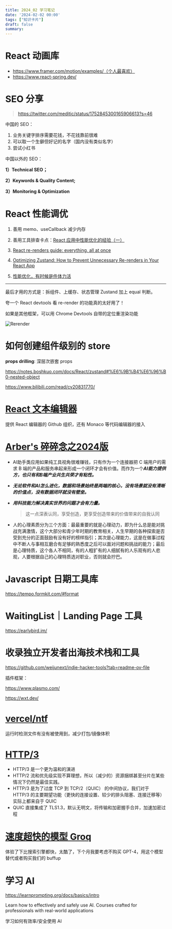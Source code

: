 ```yaml
---
title: 2024_02 学习笔记
date: '2024-02-02 00:00'
tags: ["知识卡片"]
draft: false
summary: 
---
```

# React 动画库

- https://www.framer.com/motion/examples/（个人最喜欢）
- https://www.react-spring.dev/

# SEO 分享

> https://twitter.com/meditic/status/1752845300165906613?s=46

中国的 SEO：

1. 业务关键字排序需要花钱，不花钱靠前很难
2. 可以取一个生僻但好记的名字（国内没有类似名字）
3. 尝试小红书

中国以外的 SEO：

**1）Technical SEO；** 

**2）Keywords & Quality Content;**

**3）Monitoring & Optimization**



# React 性能调优

1. 善用 memo、useCallback 减少内存
2. 善用工具排查卡点：[React 应用中性能优化的经验（一）](https://innei.in/posts/programming/experience-in-performance-optimization-in-react-applications-1)

3. [React re-renders guide: everything, all at once](https://www.developerway.com/posts/react-re-renders-guide)

4. [Optimizing Zustand: How to Prevent Unnecessary Re-renders in Your React App](https://dev.to/eraywebdev/optimizing-zustand-how-to-prevent-unnecessary-re-renders-in-your-react-app-59do)
5. [性能优化，有时候是件体力活](https://zhuanlan.zhihu.com/p/521900991)

----

最后才用的方式是：拆组件、上缓存、状态管理 Zustand 加上 equal 判断。

夸一个 React devtools 看 re-render 的功能真的太好用了！



如果是其他框架，可以用 Chrome Devtools 自带的定位重渲染功能

![Rerender](https://images.scar.site/img_v3_027o_9dc45447-fca6-434d-95c8-175adc78702g.png)

# 如何创建组件级别的 store

**props drilling**: 深层次嵌套 props

https://notes.boshkuo.com/docs/React/zustand#%E6%9B%B4%E6%96%B0-nested-object

https://www.bilibili.com/read/cv20831770/

# [React 文本编辑器](https://uiwjs.github.io/react-textarea-code-editor/)

提供 React 编辑器的 Github 组织，还有 Monaco 等代码编辑器的接入

# [Arber's 碎碎念之2024版](https://mp.weixin.qq.com/s/toe0Kj3y89hvXlR9UjQErw)

* AI助手类应用如果纯工具视角很难赚钱，只有作为一个连接器把 C 端用户的需求 B 端的产品和服务串起来形成一个闭环才会有价值。而作为一个***AI能力提供方，也只有和B端产业共生共荣才有粘性。***
* ***无论软件和AI怎么进化，数据和场景始终是两端的核心，没有场景就没有清晰的价值点，没有数据闭环就没有壁垒。***

* ***用科技能力解决真实世界的问题才会有力量。***

  > 这一点深表认同，享受创造，更享受创造带来的价值带来的自我认同

* 人的心理素质分为三个方面：最最重要的就是心理动力，即为什么总是能对挑战充满激情，这个大部分和青少年时期的教育相关，人生早期的各种探索是否受到充分的正面鼓励有没有好的榜样指引；其次是心理能力，这是在做事过程中不断人与事相互磨合有足够的熟悉度之后可以面对问题和挑战的能力；最后是心理特质，这个各人不相同，有的人粗犷有的人细腻有的人乐观有的人悲观，人要根据自己的心理特质选对职业，否则就会拧巴。

# Javascript 日期工具库

https://tempo.formkit.com/#format

# WaitingList｜Landing Page 工具

https://earlybird.im/

# 收录独立开发者出海技术栈和工具

https://github.com/weijunext/indie-hacker-tools?tab=readme-ov-file

插件框架：

https://www.plasmo.com/

https://wxt.dev/

# [vercel/ntf](https://www.npmjs.com/package/@vercel/nft)

运行时检测文件有没有被使用到，减少打包/镜像体积

# [HTTP/3](https://mp.weixin.qq.com/s/ShRY3EUIhHkWqKNGoNlflg)

* HTTP/3 是一个更为温和的演进
* HTTP/2 流和优先级实现不算理想，所以（减少的）资源捆绑甚至分片在某些情况下仍然是最佳实践。
* HTTP/3 是为了过度 TCP 到 TCP/2（QUIC） 的中间协议，我们对于 HTTP/3 的主要期望功能（更快的连接设置、较少的排头阻塞、连接迁移等）实际上都来自于 QUIC
* QUIC 直接集成了 TLS1.3，默认无明文，将传输和加密握手合并，加速加密过程

# [速度超快的模型 Groq](https://groq.com/)

体验了下比搜索引擎都快，太酷了，下个月我要考虑不购买 GPT-4，用这个模型替代或者购买我们的 buffup

# 学习 AI 

https://learnprompting.org/docs/basics/intro

Learn how to effectively and safely use AI. Courses crafted for professionals with real-world applications

学习如何有效率/安全使用 AI
